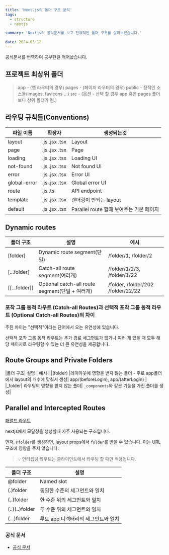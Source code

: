 ```yaml
---
title: 'Next.js의 폴더 구조 분석'
tags:
  - structure
  - nextjs

summary: 'Nextjs의 공식문서를 보고 전체적인 폴더 구조를 살펴보겠습니다.'

date: 2024-03-12
---
```


공식문서를 번역하며 공부한걸 적어놨습니다.

## 프로젝트 최상위 폴더

> app - (앱 라우터의 경우)
> pages - (페이지 라우터의 경우)
> public - 정적인 소스들(images, favicons ...)
> src - (옵션 - 선택 할 경우 app 혹은 pages 폴더 보다 상위 폴더가 됨.)

## 라우팅 규칙들(Conventions)

| 파일 이름    | 확장자        | 생성되는것                               |
| ------------ | ------------- | ---------------------------------------- |
| layout       | .js .jsx .tsx | Layout                                   |
| page         | .js .jsx .tsx | Page                                     |
| loading      | .js .jsx .tsx | Loading UI                               |
| not-found    | .js .jsx .tsx | Not found UI                             |
| error        | .js .jsx .tsx | Error UI                                 |
| global-error | .js .jsx .tsx | Global error UI                          |
| route        | .js .ts       | API endpoint                             |
| template     | .js .jsx .tsx | 랜더링이 안되는 layout                   |
| default      | .js .jsx .tsx | Parallel route 할때 보여주는 기본 페이지 |

## Dynamic routes

| 폴더 구조     | 설명                                            | 예시                               |
| ------------- | ----------------------------------------------- | ---------------------------------- |
| [folder]      | Dynamic route segment(단일)                     | /folder/1, /folder/2               |
| [...folder]   | Catch-all route segment(여러개)                 | /folder/1/2/3, /folder/1/22        |
| [[...folder]] | Optional catch-all route segment(단일 + 여러개) | /folder, /folder/202 /folder/22/22 |

### 포착 그룹 동적 라우트 (Catch-all Routes)과 선택적 포착 그룹 동적 라우트 (Optional Catch-all Routes)의 차이

주된 차이는 "선택적"이라는 단어에서 오는 유연성에 있습니다.

선택적 포착 그룹 동적 라우트는 추가 경로 세그먼트가 없거나 여러 개 있을 때 모두 해당 페이지로 라우팅할 수 있는 더 큰 유연성을 제공합니다.

## Route Groups and Private Folders

|폴더 구조| 설명 | 예시 |
|(folder) |레이아웃에 영향을 받지 않는 폴더 - 주로 app폴더에서 layout의 개수에 맞춰서 생성| app/(beforeLogin), app/(afterLogin) |
|\_folder| 라우팅의 영향을 받지 않는 폴더| `_components`와 같은 기능을 가진 폴더를 생성|

## Parallel and Intercepted Routes

[패럴드 라우트](https://nextjs-blog-v2-amber.vercel.app/blog/FrontEnd/nextjs/paralled-route '패럴드 라우트')

nextjs에서 모달창을 생성할때 자주 사용되는 구조입니다.

먼저, `@folder`를 생성하면, layout props에서 `folder`를 받을 수 있습니다. 이는 URL 구조에 영향을 주지 않습니다.

> 💡 인터셉팅 라우트는 클라이언트에서 라우팅 할 때만 적용됩니다.

| 폴더 구조      | 설명                                |
| -------------- | ----------------------------------- |
| \@folder       | Named slot                          |
| (.)folder      | 동일한 수준의 세그먼트와 일치       |
| (..)folder     | 한 수준 위의 세그먼트와 일치        |
| (..)(..)folder | 두 수준 위의 세그먼트와 일치        |
| (...)folder    | 루트 app 디렉터리의 세그먼트와 일치 |


### 공식 문서

- [공식 문서](https://nextjs.org/docs/getting-started/project-structure '공식 문서')
